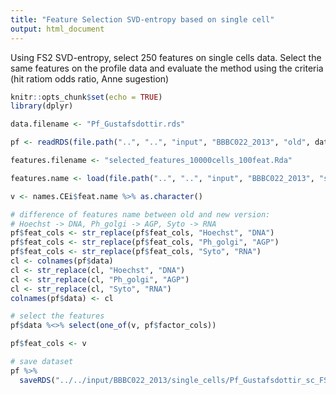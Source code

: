```yaml
---
title: "Feature Selection SVD-entropy based on single cell"
output: html_document
---
```


Using FS2 SVD-entropy, select 250 features on single cells data.
Select the same features on the profile data and evaluate the method using the criteria (hit ratiom odds ratio, Anne sugestion)

```r
knitr::opts_chunk$set(echo = TRUE)
library(dplyr)
```

```r

data.filename <- "Pf_Gustafsdottir.rds"

pf <- readRDS(file.path("..", "..", "input", "BBBC022_2013", "old", data.filename)) 

features.filename <- "selected_features_10000cells_100feat.Rda"

features.name <- load(file.path("..", "..", "input", "BBBC022_2013", "single_cells", features.filename))

v <- names.CEi$feat.name %>% as.character()

# difference of features name between old and new version:
# Hoechst -> DNA, Ph_golgi -> AGP, Syto -> RNA
pf$feat_cols <- str_replace(pf$feat_cols, "Hoechst", "DNA")
pf$feat_cols <- str_replace(pf$feat_cols, "Ph_golgi", "AGP")
pf$feat_cols <- str_replace(pf$feat_cols, "Syto", "RNA")
cl <- colnames(pf$data)
cl <- str_replace(cl, "Hoechst", "DNA")
cl <- str_replace(cl, "Ph_golgi", "AGP")
cl <- str_replace(cl, "Syto", "RNA")
colnames(pf$data) <- cl

# select the features
pf$data %<>% select(one_of(v, pf$factor_cols))

pf$feat_cols <- v

# save dataset
pf %>%
  saveRDS("../../input/BBBC022_2013/single_cells/Pf_Gustafsdottir_sc_FS2_100.rds")


```

